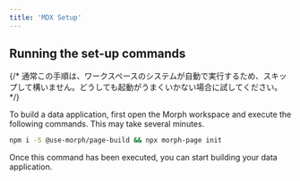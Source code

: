 ```yaml
---
title: 'MDX Setup'
---
```


## Running the set-up commands

{/* <Warning>通常この手順は、ワークスペースのシステムが自動で実行するため、スキップして構いません。どうしても起動がうまくいかない場合に試してください。</Warning> */}

To build a data application, first open the Morph workspace and execute the following commands. This may take several minutes.

```bash
npm i -S @use-morph/page-build && npx morph-page init
```

Once this command has been executed, you can start building your data application.